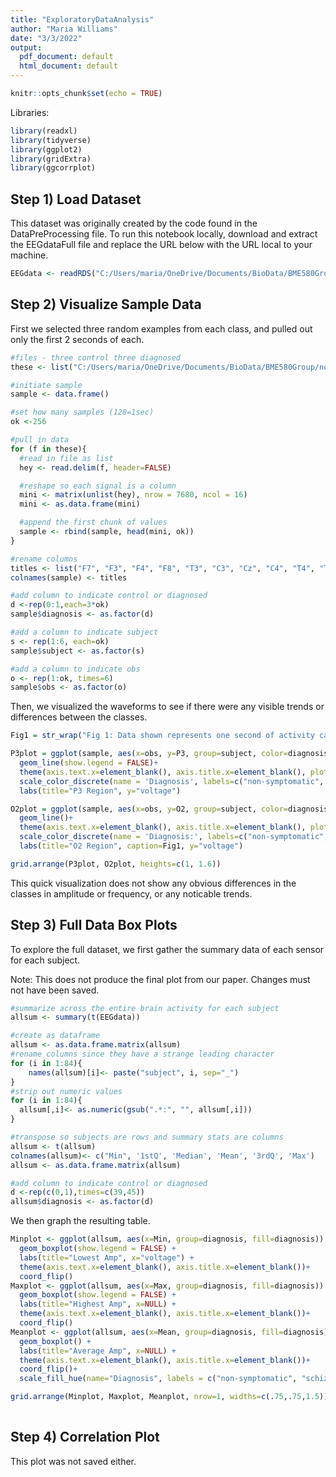 ```yaml
---
title: "ExploratoryDataAnalysis"
author: "Maria Williams"
date: "3/3/2022"
output:
  pdf_document: default
  html_document: default
---
```


```r
knitr::opts_chunk$set(echo = TRUE)
```

Libraries:

```r
library(readxl)
library(tidyverse)
library(ggplot2)
library(gridExtra)
library(ggcorrplot)
```

## Step 1) Load Dataset

This dataset was originally created by the code found in the DataPreProcessing file. To run this notebook locally, download and extract the EEGdataFull file and replace the URL below with the URL local to your machine.

```r
EEGdata <- readRDS("C:/Users/maria/OneDrive/Documents/BioData/BME580Group/EEGdataFull.Rda")
```

## Step 2) Visualize Sample Data

First we selected three random examples from each class, and pulled out only the first 2 seconds of each.

```r
#files - three control three diagnosed
these <- list("C:/Users/maria/OneDrive/Documents/BioData/BME580Group/norm/S10W1.txt", "C:/Users/maria/OneDrive/Documents/BioData/BME580Group/norm/S59LW.txt", "C:/Users/maria/OneDrive/Documents/BioData/BME580Group/norm/S155W1.txt", "C:/Users/maria/OneDrive/Documents/BioData/BME580Group/sch/022w1.txt", "C:/Users/maria/OneDrive/Documents/BioData/BME580Group/sch/642w1.txt", "C:/Users/maria/OneDrive/Documents/BioData/BME580Group/sch/585w1.txt")

#initiate sample
sample <- data.frame()

#set how many samples (128=1sec)
ok <-256

#pull in data
for (f in these){
  #read in file as list
  hey <- read.delim(f, header=FALSE)

  #reshape so each signal is a column
  mini <- matrix(unlist(hey), nrow = 7680, ncol = 16)
  mini <- as.data.frame(mini)

  #append the first chunk of values
  sample <- rbind(sample, head(mini, ok))
}

#rename columns
titles <- list("F7", "F3", "F4", "F8", "T3", "C3", "Cz", "C4", "T4", "T5", "P3", "Pz", "P4", "T6", "O1", "O2")
colnames(sample) <- titles

#add column to indicate control or diagnosed
d <-rep(0:1,each=3*ok)
sample$diagnosis <- as.factor(d)

#add a column to indicate subject
s <- rep(1:6, each=ok)
sample$subject <- as.factor(s)

#add a column to indicate obs
o <- rep(1:ok, times=6)
sample$obs <- as.factor(o)

```

Then, we visualized the waveforms to see if there were any visible trends or differences between the classes.

```r

Fig1 = str_wrap("Fig 1: Data shown represents one second of activity captured at 128 Hz. Data is from six different subjects: three diagnosed with schizophrenic symptoms, and three determined to be non-symptomatic.", 120)

P3plot = ggplot(sample, aes(x=obs, y=P3, group=subject, color=diagnosis)) +
  geom_line(show.legend = FALSE)+
  theme(axis.text.x=element_blank(), axis.title.x=element_blank(), plot.caption = element_text(hjust = 0.5, face= "italic"))+
  scale_color_discrete(name = 'Diagnosis', labels=c("non-symptomatic", "schizophrenic" ))+
  labs(title="P3 Region", y="voltage")

O2plot = ggplot(sample, aes(x=obs, y=O2, group=subject, color=diagnosis)) +
  geom_line()+
  theme(axis.text.x=element_blank(), axis.title.x=element_blank(), plot.caption = element_text(hjust = 0.5, face= "italic"), legend.position="bottom")+
  scale_color_discrete(name = 'Diagnosis:', labels=c("non-symptomatic", "schizophrenic" ))+
  labs(title="O2 Region", caption=Fig1, y="voltage")

grid.arrange(P3plot, O2plot, heights=c(1, 1.6))
```


This quick visualization does not show any obvious differences in the classes in amplitude or frequency, or any noticable trends.


## Step 3) Full Data Box Plots

To explore the full dataset, we first gather the summary data of each sensor for each subject.

Note: This does not produce the final plot from our paper. Changes must not have been saved.

```r
#summarize across the entire brain activity for each subject
allsum <- summary(t(EEGdata))

#create as dataframe
allsum <- as.data.frame.matrix(allsum)
#rename columns since they have a strange leading character
for (i in 1:84){
    names(allsum)[i]<- paste("subject", i, sep="_")
}
#strip out numeric values
for (i in 1:84){
  allsum[,i]<- as.numeric(gsub(".*:", "", allsum[,i]))
}

#transpose so subjects are rows and summary stats are columns
allsum <- t(allsum)
colnames(allsum)<- c("Min", '1stQ', 'Median', 'Mean', '3rdQ', 'Max')
allsum <- as.data.frame.matrix(allsum)

#add column to indicate control or diagnosed
d <-rep(c(0,1),times=c(39,45))
allsum$diagnosis <- as.factor(d)

```

We then graph the resulting table.

```r
Minplot <- ggplot(allsum, aes(x=Min, group=diagnosis, fill=diagnosis)) +
  geom_boxplot(show.legend = FALSE) +
  labs(title="Lowest Amp", x="voltage") +
  theme(axis.text.x=element_blank(), axis.title.x=element_blank())+
  coord_flip()
Maxplot <- ggplot(allsum, aes(x=Max, group=diagnosis, fill=diagnosis)) +
  geom_boxplot(show.legend = FALSE) +
  labs(title="Highest Amp", x=NULL) +
  theme(axis.text.x=element_blank(), axis.title.x=element_blank())+
  coord_flip()
Meanplot <- ggplot(allsum, aes(x=Mean, group=diagnosis, fill=diagnosis)) +
  geom_boxplot() +
  labs(title="Average Amp", x=NULL) +
  theme(axis.text.x=element_blank(), axis.title.x=element_blank())+
  coord_flip()+
  scale_fill_hue(name="Diagnosis", labels = c("non-symptomatic", "schizophrenic"))

grid.arrange(Minplot, Maxplot, Meanplot, nrow=1, widths=c(.75,.75,1.5))
                 
```


## Step 4) Correlation Plot

This plot was not saved either.